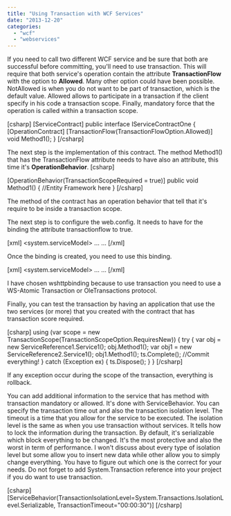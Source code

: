 ```yaml
---
title: "Using Transaction with WCF Services"
date: "2013-12-20"
categories: 
  - "wcf"
  - "webservices"
---
```


If you need to call two different WCF service and be sure that both are successful before committing, you'll need to use transaction. This will require that both service's operation contain the attribute **TransactionFlow** with the option to **Allowed**. Many other option could have been possible. NotAllowed is when you do not want to be part of transaction, which is the default value. Allowed allows to participate in a transaction if the client specify in his code a transaction scope. Finally, mandatory force that the operation is called within a transaction scope.

\[csharp\] \[ServiceContract\] public interface IServiceContractOne { \[OperationContract\] \[TransactionFlow(TransactionFlowOption.Allowed)\] void Method1(); } \[/csharp\]

The next step is the implementation of this contract. The method Method1() that has the TransactionFlow attribute needs to have also an attribute, this time it's **OperationBehavior**. \[csharp\]

\[OperationBehavior(TransactionScopeRequired = true)\] public void Method1() { //Entity Framework here } \[/csharp\]

The method of the contract has an operation behavior that tell that it's require to be inside a transaction scope.

The next step is to configure the web.config. It needs to have for the binding the attribute transactionflow to true.

\[xml\] <configuration> <system.serviceModel> <bindings> <wsHttpBinding> <binding name="MyBinding" transactionFlow="true" /> </wsHttpBinding> ... ... \[/xml\]

Once the binding is created, you need to use this binding.

\[xml\] <configuration> <system.serviceModel> <services> <service name="MyServiceA.Service1"> <endpoint address="" behaviorConfiguration="behavior1" binding="wsHttpBinding" bindingConfiguration="MyBinding" contract="MyServiceA.IService1" /> ... ... \[/xml\]

I have chosen wshttpbinding because to use transaction you need to use a WS-Atomic Transaction or OleTransactions protocol.

Finally, you can test the transaction by having an application that use the two services (or more) that you created with the contract that has transaction score required.

\[csharp\] using (var scope = new TransactionScope(TransactionScopeOption.RequiresNew)) { try { var obj = new ServiceReference1.Service1(); obj.Method1(); var obj1 = new ServiceReference2.Service1(); obj1.Method1(); ts.Complete(); //Commit everything! } catch (Exception ex) { ts.Dispose(); } } \[/csharp\]

If any exception occur during the scope of the transaction, everything is rollback.

You can add additional information to the service that has method with transaction mandatory or allowed. It's done with ServiceBehavior. You can specify the transaction time out and also the transaction isolation level. The timeout is a time that you allow for the service to be executed. The isolation level is the same as when you use transaction without services. It tells how to lock the information during the transaction. By default, it's serializable which block everything to be changed. It's the most protective and also the worst in term of performance. I won't discuss about every type of isolation level but some allow you to insert new data while other allow you to simply change everything. You have to figure out which one is the correct for your needs. Do not forget to add System.Transaction reference into your project if you do want to use transaction.

\[csharp\] \[ServiceBehavior(TransactionIsolationLevel=System.Transactions.IsolationLevel.Serializable, TransactionTimeout="00:00:30")\] \[/csharp\]
